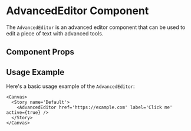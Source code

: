 

<Meta of={AdvancedEditor} />

# AdvancedEditor Component

The `AdvancedEditor` is an advanced editor component that can be used to edit a piece of text with advanced tools.

## Component Props

<Canvas of={AdvancedEditor.Default} />

<Controls />

## Usage Example

Here's a basic usage example of the `AdvancedEditor`:

```tsx
<Canvas>
  <Story name='Default'>
    <AdvancedEditor href='https://example.com' label='Click me' active={true} />
  </Story>
</Canvas>
```
